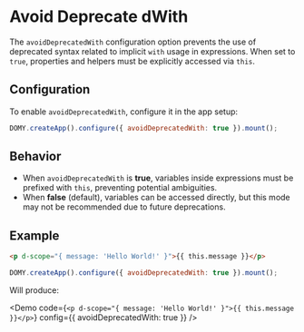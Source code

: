 
# Avoid Deprecate dWith

The `avoidDeprecatedWith` configuration option prevents the use of deprecated syntax related to implicit `with` usage in expressions. When set to `true`, properties and helpers must be explicitly accessed via `this`.

## Configuration

To enable `avoidDeprecatedWith`, configure it in the app setup:

```js
DOMY.createApp().configure({ avoidDeprecatedWith: true }).mount();
```

## Behavior

- When `avoidDeprecatedWith` is **true**, variables inside expressions must be prefixed with `this`, preventing potential ambiguities.
- When **false** (default), variables can be accessed directly, but this mode may not be recommended due to future deprecations.

## Example

```html
<p d-scope="{ message: 'Hello World!' }">{{ this.message }}</p>
```

```js
DOMY.createApp().configure({ avoidDeprecatedWith: true }).mount();
```

Will produce:

<Demo
  code={`<p d-scope="{ message: 'Hello World!' }">{{ this.message }}</p>`}
  config={{ avoidDeprecatedWith: true }}
/>
